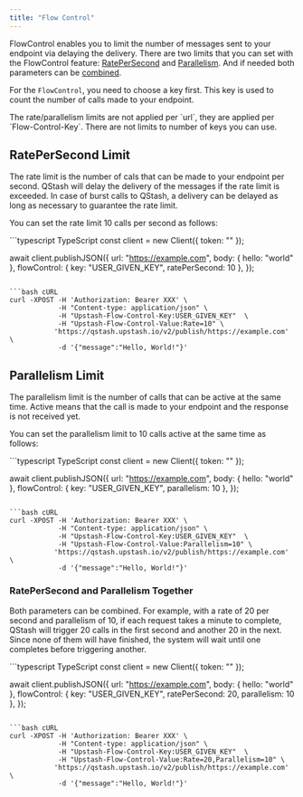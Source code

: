 ```yaml
---
title: "Flow Control"
---
```


FlowControl enables you to limit the number of messages sent to your endpoint via delaying the delivery. 
There are two limits that you can set with the FlowControl feature: [RatePerSecond](#ratepersecond-limit) and [Parallelism](#parallelism-limit).
And if needed both parameters can be [combined](#ratepersecond-and-parallelism-together).

For the `FlowControl`, you need to choose a key first. This key is used to count the number of calls made to your endpoint.

<Warning>
The rate/parallelism limits are not applied per `url`, they are applied per `Flow-Control-Key`. 
</Warning>
There are not limits to number of keys you can use.

## RatePerSecond Limit

The rate limit is the number of cals that can be made to your endpoint per second. 
QStash will delay the delivery of the messages if the rate limit is exceeded. 
In case of burst calls to QStash, a delivery can be delayed as long as necessary to guarantee the rate limit.


You can set the rate limit 10 calls per second as follows:

<CodeGroup>
```typescript TypeScript
const client = new Client({ token: "<QSTASH_TOKEN>" });

await client.publishJSON({
    url: "https://example.com",
    body: { hello: "world" },
    flowControl: { key: "USER_GIVEN_KEY", ratePerSecond: 10 },
});
```

```bash cURL
curl -XPOST -H 'Authorization: Bearer XXX' \
            -H "Content-type: application/json" \
            -H "Upstash-Flow-Control-Key:USER_GIVEN_KEY"  \
            -H "Upstash-Flow-Control-Value:Rate=10" \
           'https://qstash.upstash.io/v2/publish/https://example.com' \ 
            -d '{"message":"Hello, World!"}'
```
</CodeGroup>

## Parallelism Limit

The parallelism limit is the number of calls that can be active at the same time.
Active means that the call is made to your endpoint and the response is not received yet. 

You can set the parallelism limit to 10 calls active at the same time as follows:

<CodeGroup>
```typescript TypeScript
const client = new Client({ token: "<QSTASH_TOKEN>" });

await client.publishJSON({
    url: "https://example.com",
    body: { hello: "world" },
    flowControl: { key: "USER_GIVEN_KEY", parallelism: 10 },
});
```

```bash cURL
curl -XPOST -H 'Authorization: Bearer XXX' \
            -H "Content-type: application/json" \
            -H "Upstash-Flow-Control-Key:USER_GIVEN_KEY"  \
            -H "Upstash-Flow-Control-Value:Parallelism=10" \
           'https://qstash.upstash.io/v2/publish/https://example.com' \ 
            -d '{"message":"Hello, World!"}'
```
</CodeGroup>

### RatePerSecond and Parallelism Together

Both parameters can be combined. For example, with a rate of 20 per second and parallelism of 10, if each request takes a minute to complete, QStash will trigger 20 calls in the first second and another 20 in the next. Since none of them will have finished, the system will wait until one completes before triggering another.

<CodeGroup>
```typescript TypeScript
const client = new Client({ token: "<QSTASH_TOKEN>" });

await client.publishJSON({
    url: "https://example.com",
    body: { hello: "world" },
    flowControl: { key: "USER_GIVEN_KEY", ratePerSecond: 20, parallelism: 10 },
});
```

```bash cURL
curl -XPOST -H 'Authorization: Bearer XXX' \
            -H "Content-type: application/json" \
            -H "Upstash-Flow-Control-Key:USER_GIVEN_KEY"  \
            -H "Upstash-Flow-Control-Value:Rate=20,Parallelism=10" \
           'https://qstash.upstash.io/v2/publish/https://example.com' \ 
            -d '{"message":"Hello, World!"}'
```
</CodeGroup>
